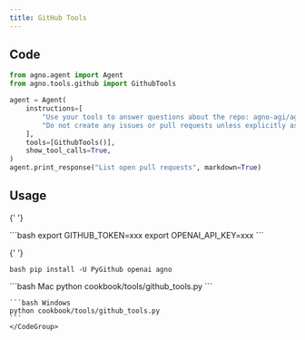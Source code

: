 ```yaml
---
title: GitHub Tools
---
```


## Code

```python cookbook/tools/github_tools.py
from agno.agent import Agent
from agno.tools.github import GithubTools

agent = Agent(
    instructions=[
        "Use your tools to answer questions about the repo: agno-agi/agno",
        "Do not create any issues or pull requests unless explicitly asked to do so",
    ],
    tools=[GithubTools()],
    show_tool_calls=True,
)
agent.print_response("List open pull requests", markdown=True)
```

## Usage

<Steps>
  <Snippet file="create-venv-step.mdx" />

{' '}

<Step title="Set your GitHub token">
  ```bash export GITHUB_TOKEN=xxx export OPENAI_API_KEY=xxx ```
</Step>

{' '}

<Step title="Install libraries">```bash pip install -U PyGithub openai agno ```</Step>

  <Step title="Run Agent">
    <CodeGroup>
    ```bash Mac
    python cookbook/tools/github_tools.py
    ```

    ```bash Windows
    python cookbook/tools/github_tools.py
    ```
    </CodeGroup>

  </Step>
</Steps>
